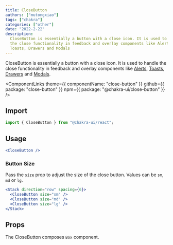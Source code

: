 ```yaml
---
title: CloseButton
authors: ["mutongxiao"]
tags: ["chakra"]
categories: ["other"]
date: "2022-2-22"
description:
  CloseButton is essentially a button with a close icon. It is used to handle
  the close functionality in feedback and overlay components like Alerts,
  Toasts, Drawers and Modals
---
```


CloseButton is essentially a button with a close icon. It is used to handle the
close functionality in feedback and overlay components like
[Alerts](/docs/components/feedback/alert),
[Toasts](/docs/components/feedback/toast),
[Drawers](/docs/components/overlay/drawer) and
[Modals](/docs/components/overlay/modal).

<ComponentLinks
  theme={{ componentName: "close-button" }}
  github={{ package: "close-button" }}
  npm={{ package: "@chakra-ui/close-button" }}
/>



## Import

```js
import { CloseButton } from "@chakra-ui/react";
```

## Usage

```jsx
<CloseButton />
```

### Button Size

Pass the `size` prop to adjust the size of the close button. Values can be `sm`,
`md` or `lg`.

```jsx
<Stack direction="row" spacing={6}>
  <CloseButton size="sm" />
  <CloseButton size="md" />
  <CloseButton size="lg" />
</Stack>
```

## Props

The CloseButton composes `Box` component.

<PropsTable of="CloseButton" />
